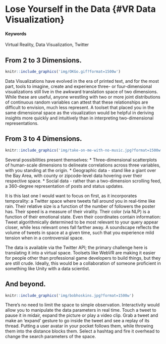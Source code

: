 # Lose Yourself in the Data {#VR Data Visualization}

#### Keywords {-}
Virtual Reality, Data Visualization, Twitter

## From 2 to 3 Dimensions.

```r
knitr::include_graphics('img/OKGo.gif?format=1500w')
```

Data Visualizations have evolved in the era of printed text, and for the most part, tools to imagine, create and experience three- or four-dimensional visualizations still live in the awkward translation space of two dimensions.  While these are useful, anyone wrestling with two or more joint distributions of continuous random variables can attest that these relationships are difficult to envision, much less represent.  A toolset that placed you in the same dimensional space as the visualization would be helpful in deriving insights more quickly and intuitively than in interpreting two-dimensional representations.

## From 3 to 4 Dimensions.

```r
knitr::include_graphics('img/take-on-me-with-no-music.jpg?format=1500w')
```

Several possibilities present themselves:
* Three-dimensional scatterplots of human-scale dimensions to delineate correlations across three variables, with you standing at the origin.
* Geographic data - stand like a giant over the Bay Area, with county or zipcode-level data hovering over their respective space.
* Social data - rather than a two-dimension scrolling feed, a 360-degree representation of posts and status updates.

It is this last one I would want to focus on first, as it incorporates temporality:  a Twitter space where tweets fall around you in real-time like rain.  Their relative size is a function of the number of followers the poster has.  Their speed is a measure of their virality.  Their color (via NLP) is a function of their emotional state.  Even their coordinates contain information: Tweet algorithmically determined to be most relevant to your query appear closer, while less relevant ones fall farther away.  A soundscape reflects the volume of tweets in space at a given time, such that you experience mild tension when in a controversial space.

The data is available via the Twitter API; the primary challenge here is translating it into a virtual space.  Toolsets like WebVR are making it easier for people other than professional game developers to build things, but they are still crude.  Ideally, this would be a collaboration of someone proficient in something like Unity with a data scientist.

## And beyond.

```r
knitr::include_graphics('img/bobhoskins.jpg?format=1500w')
```
There's no need to limit the space to simple observation.  Interactivity would allow you to manipulate the data parameters in real time.  Touch a tweet to pause it in midair, expand the picture or play a video clip.  Grab a tweet and make an 'expand' gesture to go inside the tweet and see a replay of its thread.  Putting a user avatar in your pocket follows them, while throwing them into the distance blocks them.  Select a hashtag and fire it overhead to change the search parameters of the space.

